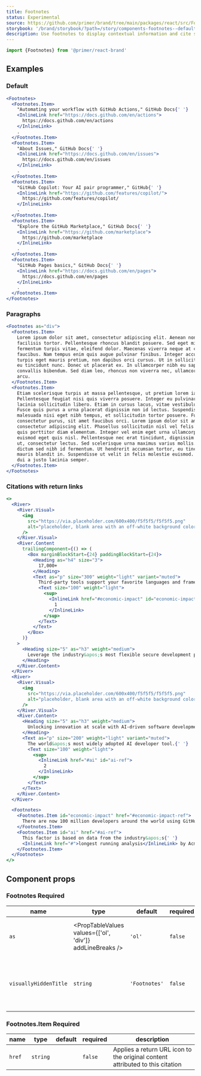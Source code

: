 ```yaml
---
title: Footnotes
status: Experimental
source: https://github.com/primer/brand/tree/main/packages/react/src/Footnotes/Footnotes.tsx
storybook: '/brand/storybook/?path=/story/components-footnotes--default'
description: Use footnotes to display contextual information and cite sources in the page content.
---
```



```js
import {Footnotes} from '@primer/react-brand'
```

## Examples

### Default

```jsx live
<Footnotes>
  <Footnotes.Item>
    "Automating your workflow with GitHub Actions," GitHub Docs{' '}
    <InlineLink href="https://docs.github.com/en/actions">
      https://docs.github.com/en/actions
    </InlineLink>
    .
  </Footnotes.Item>
  <Footnotes.Item>
    "About Issues," GitHub Docs{' '}
    <InlineLink href="https://docs.github.com/en/issues">
      https://docs.github.com/en/issues
    </InlineLink>
    .
  </Footnotes.Item>
  <Footnotes.Item>
    "GitHub Copilot: Your AI pair programmer," GitHub{' '}
    <InlineLink href="https://github.com/features/copilot/">
      https://github.com/features/copilot/
    </InlineLink>
    .
  </Footnotes.Item>
  <Footnotes.Item>
    "Explore the GitHub Marketplace," GitHub Docs{' '}
    <InlineLink href="https://github.com/marketplace">
      https://github.com/marketplace
    </InlineLink>
    .
  </Footnotes.Item>
  <Footnotes.Item>
    "GitHub Pages basics," GitHub Docs{' '}
    <InlineLink href="https://docs.github.com/en/pages">
      https://docs.github.com/en/pages
    </InlineLink>
    .
  </Footnotes.Item>
</Footnotes>
```

### Paragraphs

```jsx live
<Footnotes as="div">
  <Footnotes.Item>
    Lorem ipsum dolor sit amet, consectetur adipiscing elit. Aenean non
    facilisis tortor. Pellentesque rhoncus blandit posuere. Sed eget mi finibus,
    fermentum turpis vitae, eleifend dolor. Maecenas viverra neque at cursus
    faucibus. Nam tempus enim quis augue pulvinar finibus. Integer accumsan
    turpis eget mauris pretium, non dapibus orci cursus. Ut in sollicitudin dui,
    eu tincidunt nunc. Donec ut placerat ex. In ullamcorper nibh eu sapien
    convallis bibendum. Sed diam leo, rhoncus non viverra nec, ullamcorper quis
    arcu.
  </Footnotes.Item>
  <Footnotes.Item>
    Etiam scelerisque turpis at massa pellentesque, ut pretium lorem iaculis.
    Pellentesque feugiat nisi quis viverra posuere. Integer eu pulvinar ligula,
    lacinia sollicitudin libero. Etiam in cursus lacus, vitae vestibulum elit.
    Fusce quis purus a urna placerat dignissim non id lectus. Suspendisse
    malesuada nisi eget nibh tempus, et sollicitudin tortor posuere. Fusce id
    consectetur purus, sit amet faucibus orci. Lorem ipsum dolor sit amet,
    consectetur adipiscing elit. Phasellus sollicitudin nisl vel felis tempor,
    quis porttitor diam elementum. Integer vel enim eget urna ullamcorper
    euismod eget quis nisl. Pellentesque nec erat tincidunt, dignissim ligula
    ut, consectetur lectus. Sed scelerisque urna maximus varius mollis. Ut
    dictum sed nibh id fermentum. Ut hendrerit accumsan tortor, eu tincidunt
    mauris blandit in. Suspendisse ut velit in felis molestie euismod. Nam vitae
    dui a justo lacinia semper.
  </Footnotes.Item>
</Footnotes>
```

### Citations with return links

```jsx live
<>
  <River>
    <River.Visual>
      <img
        src="https://via.placeholder.com/600x400/f5f5f5/f5f5f5.png"
        alt="placeholder, blank area with an off-white background color"
      />
    </River.Visual>
    <River.Content
      trailingComponent={() => (
        <Box marginBlockStart={24} paddingBlockStart={24}>
          <Heading as="h4" size="3">
            17,000+
          </Heading>
          <Text as="p" size="300" weight="light" variant="muted">
            Third-party tools support your favorite languages and frameworks{' '}
            <Text size="100" weight="light">
              <sup>
                <InlineLink href="#economic-impact" id="economic-impact-ref">
                  1
                </InlineLink>
              </sup>
            </Text>
          </Text>
        </Box>
      )}
    >
      <Heading size="5" as="h3" weight="medium">
        Leverage the industry&apos;s most flexible secure development platform.
      </Heading>
    </River.Content>
  </River>
  <River>
    <River.Visual>
      <img
        src="https://via.placeholder.com/600x400/f5f5f5/f5f5f5.png"
        alt="placeholder, blank area with an off-white background color"
      />
    </River.Visual>
    <River.Content>
      <Heading size="5" as="h3" weight="medium">
        Unlocking innovation at scale with AI-driven software development.
      </Heading>
      <Text as="p" size="200" weight="light" variant="muted">
        The world&apos;s most widely adopted AI developer tool.{' '}
        <Text size="100" weight="light">
          <sup>
            <InlineLink href="#ai" id="ai-ref">
              2
            </InlineLink>
          </sup>
        </Text>
      </Text>
    </River.Content>
  </River>

  <Footnotes>
    <Footnotes.Item id="economic-impact" href="#economic-impact-ref">
      There are now 100 million developers around the world using GitHub.{' '}
    </Footnotes.Item>
    <Footnotes.Item id="ai" href="#ai-ref">
      This factor is based on data from the industry&apos;s{' '}
      <InlineLink href="#">longest running analysis</InlineLink> by Acme Corp.
    </Footnotes.Item>
  </Footnotes>
</>
```

## Component props

### Footnotes <Label>Required</Label>

| name                  | type                                                     | default       | required | description                                                  |
| --------------------- | -------------------------------------------------------- | ------------- | -------- | ------------------------------------------------------------ |
| `as`                  | <PropTableValues values={['ol', 'div']} addLineBreaks /> | `'ol'`        | `false`  | Determines the underlying HTML element                       |
| `visuallyHiddenTitle` | `string`                                                 | `'Footnotes'` | `false`  | Visually hidden title, which introduces the footnote content |

### Footnotes.Item <Label>Required</Label>

| name   | type     | default | required | description                                                                   |
| ------ | -------- | ------- | -------- | ----------------------------------------------------------------------------- |
| `href` | `string` |         | `false`  | Applies a return URL icon to the original content attributed to this citation |

